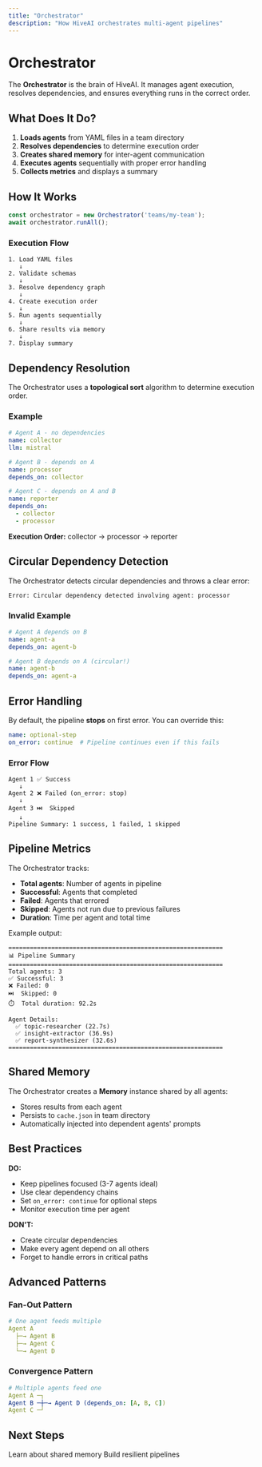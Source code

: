 ```yaml
---
title: "Orchestrator"
description: "How HiveAI orchestrates multi-agent pipelines"
---
```


# Orchestrator

The **Orchestrator** is the brain of HiveAI. It manages agent execution, resolves dependencies, and ensures everything runs in the correct order.

## What Does It Do?

1. **Loads agents** from YAML files in a team directory
2. **Resolves dependencies** to determine execution order
3. **Creates shared memory** for inter-agent communication
4. **Executes agents** sequentially with proper error handling
5. **Collects metrics** and displays a summary

## How It Works

```typescript
const orchestrator = new Orchestrator('teams/my-team');
await orchestrator.runAll();
```

### Execution Flow

```
1. Load YAML files
   ↓
2. Validate schemas
   ↓
3. Resolve dependency graph
   ↓
4. Create execution order
   ↓
5. Run agents sequentially
   ↓
6. Share results via memory
   ↓
7. Display summary
```

## Dependency Resolution

The Orchestrator uses a **topological sort** algorithm to determine execution order.

### Example

```yaml
# Agent A - no dependencies
name: collector
llm: mistral

# Agent B - depends on A
name: processor
depends_on: collector

# Agent C - depends on A and B
name: reporter
depends_on:
  - collector
  - processor
```

**Execution Order:** collector → processor → reporter

## Circular Dependency Detection

The Orchestrator detects circular dependencies and throws a clear error:

```
Error: Circular dependency detected involving agent: processor
```

### Invalid Example

```yaml
# Agent A depends on B
name: agent-a
depends_on: agent-b

# Agent B depends on A (circular!)
name: agent-b
depends_on: agent-a
```

## Error Handling

By default, the pipeline **stops** on first error. You can override this:

```yaml
name: optional-step
on_error: continue  # Pipeline continues even if this fails
```

### Error Flow

```
Agent 1 ✅ Success
   ↓
Agent 2 ❌ Failed (on_error: stop)
   ↓
Agent 3 ⏭️  Skipped
   ↓
Pipeline Summary: 1 success, 1 failed, 1 skipped
```

## Pipeline Metrics

The Orchestrator tracks:

- **Total agents**: Number of agents in pipeline
- **Successful**: Agents that completed
- **Failed**: Agents that errored
- **Skipped**: Agents not run due to previous failures
- **Duration**: Time per agent and total time

Example output:

```
============================================================
📊 Pipeline Summary
============================================================
Total agents: 3
✅ Successful: 3
❌ Failed: 0
⏭️  Skipped: 0
⏱️  Total duration: 92.2s

Agent Details:
  ✅ topic-researcher (22.7s)
  ✅ insight-extractor (36.9s)
  ✅ report-synthesizer (32.6s)
============================================================
```

## Shared Memory

The Orchestrator creates a **Memory** instance shared by all agents:

- Stores results from each agent
- Persists to `cache.json` in team directory
- Automatically injected into dependent agents' prompts

## Best Practices

<Check>**DO:**</Check>
- Keep pipelines focused (3-7 agents ideal)
- Use clear dependency chains
- Set `on_error: continue` for optional steps
- Monitor execution time per agent

<Warning>**DON'T:**</Warning>
- Create circular dependencies
- Make every agent depend on all others
- Forget to handle errors in critical paths

## Advanced Patterns

### Fan-Out Pattern

```yaml
# One agent feeds multiple
Agent A
  ├─→ Agent B
  ├─→ Agent C
  └─→ Agent D
```

### Convergence Pattern

```yaml
# Multiple agents feed one
Agent A ─┐
Agent B ─┼─→ Agent D (depends_on: [A, B, C])
Agent C ─┘
```

## Next Steps

<CardGroup cols={2}>
  <Card title="Memory System" icon="database" href="/docs/en/core-concepts/memory">
    Learn about shared memory
  </Card>
  <Card title="Error Handling" icon="shield" href="/docs/en/guides/error-handling">
    Build resilient pipelines
  </Card>
</CardGroup>
